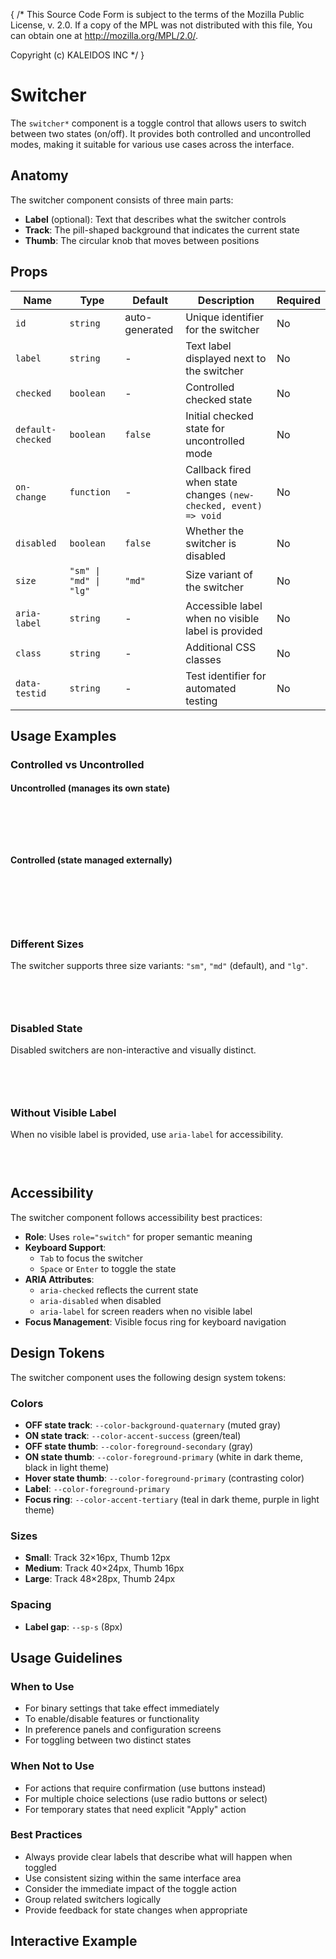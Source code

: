 { /* This Source Code Form is subject to the terms of the Mozilla Public
  License, v. 2.0. If a copy of the MPL was not distributed with this
  file, You can obtain one at http://mozilla.org/MPL/2.0/.

  Copyright (c) KALEIDOS INC */ }


<Meta title="DS/Controls/Switcher" />

# Switcher

The `switcher*` component is a toggle control that allows users to switch between two states (on/off). It provides both controlled and uncontrolled modes, making it suitable for various use cases across the interface.

<Canvas of={SwitcherStories.DefaultUncontrolled} />

## Anatomy

The switcher component consists of three main parts:

- **Label** (optional): Text that describes what the switcher controls
- **Track**: The pill-shaped background that indicates the current state
- **Thumb**: The circular knob that moves between positions

## Props

| Name | Type | Default | Description | Required |
|------|------|---------|-------------|----------|
| `id` | `string` | auto-generated | Unique identifier for the switcher | No |
| `label` | `string` | - | Text label displayed next to the switcher | No |
| `checked` | `boolean` | - | Controlled checked state | No |
| `default-checked` | `boolean` | `false` | Initial checked state for uncontrolled mode | No |
| `on-change` | `function` | - | Callback fired when state changes `(new-checked, event) => void` | No |
| `disabled` | `boolean` | `false` | Whether the switcher is disabled | No |
| `size` | `"sm" \| "md" \| "lg"` | `"md"` | Size variant of the switcher | No |
| `aria-label` | `string` | - | Accessible label when no visible label is provided | No |
| `class` | `string` | - | Additional CSS classes | No |
| `data-testid` | `string` | - | Test identifier for automated testing | No |

## Usage Examples

### Controlled vs Uncontrolled

#### Uncontrolled (manages its own state)
```clj
[:> switcher* {:label "Enable notifications"
               :default-checked false
               :on-change (fn [checked event] 
                           (js/console.log "New state:" checked))}]
```

#### Controlled (state managed externally)
```clj
(let [checked (r/atom false)]
  [:> switcher* {:label "Enable notifications"
                 :checked @checked
                 :on-change (fn [new-checked event]
                             (reset! checked new-checked))}])
```

<Canvas of={SwitcherStories.Controlled} />

### Different Sizes

The switcher supports three size variants: `"sm"`, `"md"` (default), and `"lg"`.

```clj
[:> switcher* {:size "sm" :label "Small"}]
[:> switcher* {:size "md" :label "Medium"}]
[:> switcher* {:size "lg" :label "Large"}]
```

<Canvas of={SwitcherStories.Sizes} />

### Disabled State

Disabled switchers are non-interactive and visually distinct.

```clj
[:> switcher* {:label "Disabled feature"
               :disabled true
               :default-checked false}]
```

<Canvas of={SwitcherStories.Disabled} />

### Without Visible Label

When no visible label is provided, use `aria-label` for accessibility.

```clj
[:> switcher* {:aria-label "Toggle dark mode"
               :default-checked false}]
```

<Canvas of={SwitcherStories.WithoutVisibleLabel} />

## Accessibility

The switcher component follows accessibility best practices:

- **Role**: Uses `role="switch"` for proper semantic meaning
- **Keyboard Support**: 
  - `Tab` to focus the switcher
  - `Space` or `Enter` to toggle the state
- **ARIA Attributes**:
  - `aria-checked` reflects the current state
  - `aria-disabled` when disabled
  - `aria-label` for screen readers when no visible label
- **Focus Management**: Visible focus ring for keyboard navigation

<Canvas of={SwitcherStories.Accessibility} />

## Design Tokens

The switcher component uses the following design system tokens:

### Colors
- **OFF state track**: `--color-background-quaternary` (muted gray)
- **ON state track**: `--color-accent-success` (green/teal)
- **OFF state thumb**: `--color-foreground-secondary` (gray)
- **ON state thumb**: `--color-foreground-primary` (white in dark theme, black in light theme)
- **Hover state thumb**: `--color-foreground-primary` (contrasting color)
- **Label**: `--color-foreground-primary`
- **Focus ring**: `--color-accent-tertiary` (teal in dark theme, purple in light theme)

### Sizes
- **Small**: Track 32×16px, Thumb 12px
- **Medium**: Track 40×24px, Thumb 16px  
- **Large**: Track 48×28px, Thumb 24px

### Spacing
- **Label gap**: `--sp-s` (8px)

## Usage Guidelines

### When to Use

- For binary settings that take effect immediately
- To enable/disable features or functionality
- In preference panels and configuration screens
- For toggling between two distinct states

### When Not to Use

- For actions that require confirmation (use buttons instead)
- For multiple choice selections (use radio buttons or select)
- For temporary states that need explicit "Apply" action

### Best Practices

- Always provide clear labels that describe what will happen when toggled
- Use consistent sizing within the same interface area
- Consider the immediate impact of the toggle action
- Group related switchers logically
- Provide feedback for state changes when appropriate

## Interactive Example

<Canvas of={SwitcherStories.Interactive} />
